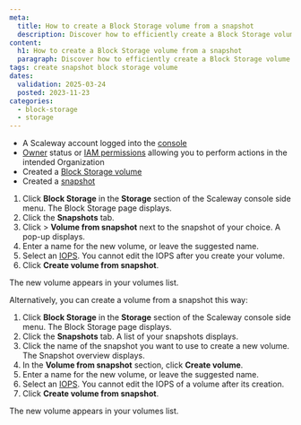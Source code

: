 ```yaml
---
meta:
  title: How to create a Block Storage volume from a snapshot
  description: Discover how to efficiently create a Block Storage volume from a snapshot with our comprehensive step-by-step guide. Optimize your storage workflow effortlessly.
content:
  h1: How to create a Block Storage volume from a snapshot
  paragraph: Discover how to efficiently create a Block Storage volume from a snapshot with our comprehensive step-by-step guide. Optimize your storage workflow effortlessly.
tags: create snapshot block storage volume
dates:
  validation: 2025-03-24
  posted: 2023-11-23
categories:
  - block-storage
  - storage
---
```



<Requirements />

- A Scaleway account logged into the [console](https://console.scaleway.com)
- [Owner](/iam/concepts/#owner) status or [IAM permissions](/iam/concepts/#permission) allowing you to perform actions in the intended Organization
- Created a [Block Storage volume](/block-storage/how-to/create-a-volume/)
- Created a [snapshot](/block-storage/how-to/create-a-snapshot/)


1. Click **Block Storage** in the **Storage** section of the Scaleway console side menu. The Block Storage page displays.
2. Click the **Snapshots** tab.
3. Click <Icon name="more" /> > **Volume from snapshot** next to the snapshot of your choice. A pop-up displays.
4. Enter a name for the new volume, or leave the suggested name.
5. Select an [IOPS](/block-storage/concepts/#iops).
        <Message type="important">
          You cannot edit the IOPS after you create your volume.
        </Message>
6. Click **Create volume from snapshot**.

The new volume appears in your volumes list.

Alternatively, you can create a volume from a snapshot this way:

1. Click **Block Storage** in the **Storage** section of the Scaleway console side menu. The Block Storage page displays.
2. Click the **Snapshots** tab. A list of your snapshots displays.
3. Click the name of the snapshot you want to use to create a new volume. The Snapshot overview displays.
4. In the **Volume from snapshot** section, click **Create volume**.
5. Enter a name for the new volume, or leave the suggested name.
6. Select an [IOPS](/block-storage/concepts/#iops). You cannot edit the IOPS of a volume after its creation.
7. Click **Create volume from snapshot**.

The new volume appears in your volumes list.
